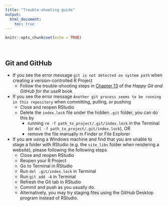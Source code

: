 ```yaml
---
title: "Trouble-shooting guide"
output: 
  html_document:
    toc: true
---
```


```r
knitr::opts_chunk$set(echo = TRUE)
```

<br>

## Git and GitHub

* If you see the error message `git is not detected on system path` when creating a version-controlled R Project
    * Follow the trouble-shooting steps in [Chapter 13](https://happygitwithr.com/rstudio-see-git.html) of the _Happy Git and GitHub for the useR_ book
* If you see the error message `Another git process seems to be running in this repository` when committing, pulling, or pushing
    * Close and reopen RStudio
    * Delete the `index.lock` file under the hidden `.git` folder, you can do this by 
        * running `rm -f path_to_project/.git/index.lock` in the Terminal (or `del -f path_to_project/.git/index.lock`), OR
        * remove the file manually in Finder or File Explorer
* If you are using a Windows machine and find that you are unable to stage a folder with RStudio (e.g. the `site_libs` folder when rendering a website), please following the following steps
    * Close and reopen RStudio
    * Reopen your R Project
    * Go to Terminal in RStudio
    * Run `del .git/index.lock` in Terminal
    * Run `git add -A` in Terminal
    * Refresh the Git tab in RStudio
    * Commit and push as you usually do.
    * Alternatively, you may try staging files using the GitHub Desktop program instead of RStudio.


<div class="tocify-extend-page" data-unique="tocify-extend-page" style="height: 0;"></div>
